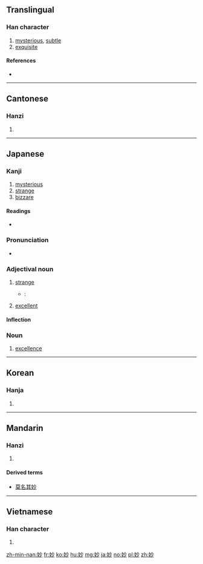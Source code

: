 {{also|玅}}
==Translingual==

===Han character===
{{Han char|rn=38|rad=女|as=04|sn=7|four=49420|canj=VFH|ids=⿰女少}}

# [[mysterious]], [[subtle]]
# [[exquisite]]

====References====
* {{Han ref|kx=0256.240|dkj=06090|dj=0521.040|hdz=21030.100|uh=5999|ud=22937|bh=A7AE|bd=42926}}

----

==Cantonese==

===Hanzi===
{{yue-hanzi|jyut=miu6|y=miu6}}

# {{defn|lang=yue|sort=女04}}

----

==Japanese==

===Kanji===
{{ja-kanji|grade=c|rs=女04}}

# [[mysterious]]
# [[strange]]
# [[bizzare]]

====Readings====
* {{ja-readings|goon=[[みょう]] (myō)|kanon=[[びょう]] (byō)|kun=[[わかい]] (wakai), [[たえ]] (tae)}}

===Pronunciation===
* {{audio|Ja-myou.ogg|Audio|lang=ja}}

===Adjectival noun===
{{ja-adj|infl=na|みょう}}

# [[strange]]
#* {{RQ:Botchan}}:
#*: {{ja-usex|妙に女のような優しい声を出す人だった。|'''みょう''' に おんな の よう な やさし.い こえ を だす ひと だった。|He talked in a strangely effeminate voice like a woman.}}
# [[excellent]]

====Inflection====
{{ja-na|みょう}}

===Noun===
{{ja-noun|みょう}}

# [[excellence]]

----

==Korean==

===Hanja===
{{ko-hanja|hangeul=묘|rv=myo|mr=myo}}

# {{defn|lang=ko|sort=女04}}

----

==Mandarin==

===Hanzi===
{{cmn-hanzi|pin=[[miào]] ([[miao4]])|wg=miao<sup>4</sup>}}

# {{defn|lang=cmn|sort=女04}}

====Derived terms====
* [[莫名其妙]]

----

==Vietnamese==

===Han character===
{{vi-hantu|diệu|rs=女04}}

# {{defn|lang=vi|sort=女04}}

[[zh-min-nan:妙]]
[[fr:妙]]
[[ko:妙]]
[[hu:妙]]
[[mg:妙]]
[[ja:妙]]
[[no:妙]]
[[pl:妙]]
[[zh:妙]]